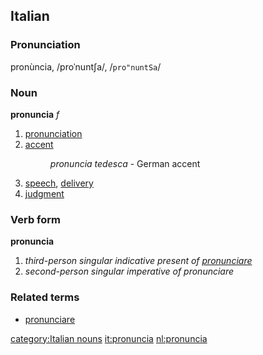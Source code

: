 ==Italian==
===Pronunciation===
pronùncia, /proˈnuntʃa/, /<tt>pro"nuntSa</tt>/
===Noun===
'''pronuncia''' ''f''

# [[pronunciation]]
# [[accent]]
#: ''pronuncia tedesca'' - German accent
# [[speech]], [[delivery]]
# [[judgment]]

===Verb form===
'''pronuncia'''

# ''third-person singular indicative present of [[pronunciare]]''
# ''second-person singular imperative of pronunciare''

===Related terms===
*[[pronunciare]]
[[category:Italian nouns]]
[[it:pronuncia]]
[[nl:pronuncia]]